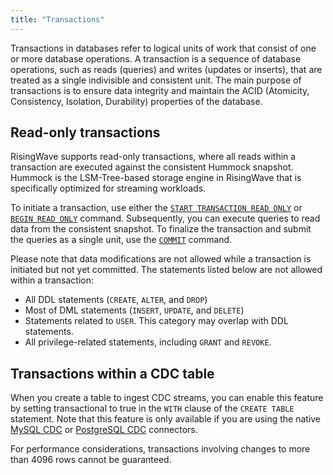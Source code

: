 ```yaml
---
title: "Transactions"
---
```


Transactions in databases refer to logical units of work that consist of one or more database operations. A transaction is a sequence of database operations, such as reads (queries) and writes (updates or inserts), that are treated as a single indivisible and consistent unit. The main purpose of transactions is to ensure data integrity and maintain the ACID (Atomicity, Consistency, Isolation, Durability) properties of the database.

## Read-only transactions

RisingWave supports read-only transactions, where all reads within a transaction are executed against the consistent Hummock snapshot. Hummock is the LSM-Tree-based storage engine in RisingWave that is specifically optimized for streaming workloads.

To initiate a transaction, use either the [`START TRANSACTION READ ONLY`](/sql/commands/sql-start-transaction) or [`BEGIN READ ONLY`](/sql/commands/sql-begin) command. Subsequently, you can execute queries to read data from the consistent snapshot. To finalize the transaction and submit the queries as a single unit, use the [`COMMIT`](/sql/commands/sql-commit) command.

Please note that data modifications are not allowed while a transaction is initiated but not yet committed. The statements listed below are not allowed within a transaction:

- All DDL statements (`CREATE`, `ALTER`, and `DROP`)
- Most of DML statements (`INSERT`, `UPDATE`, and `DELETE`)
- Statements related to `USER`. This category may overlap with DDL statements.
- All privilege-related statements, including `GRANT` and `REVOKE`.

## Transactions within a CDC table

When you create a table to ingest CDC streams, you can enable this feature by setting transactional to true in the `WITH` clause of the `CREATE TABLE` statement. Note that this feature is only available if you are using the native [MySQL CDC](/ingestion/sources/mysql/mysql-cdc) or [PostgreSQL CDC](/integrations/sources/postgresql-cdc) connectors.

For performance considerations, transactions involving changes to more than 4096 rows cannot be guaranteed.


